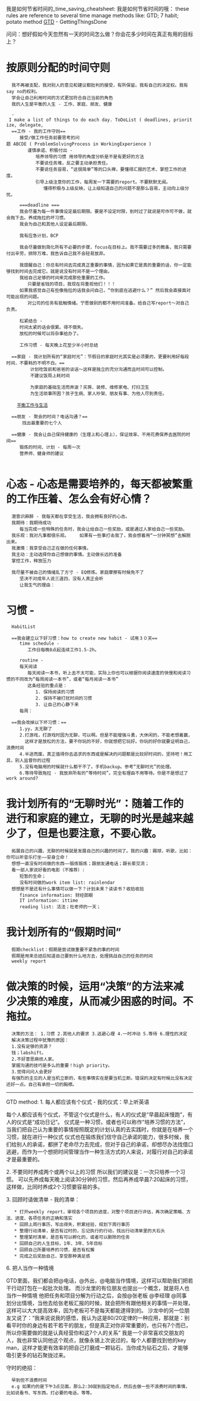 我是如何节省时间的_time_saving_cheatsheet:
我是如何节省时间的哦： these rules are reference to several time manage methods like: GTD; 7 habit; potato method
[[GTD]] - GettingThingsDone

问问：想好假如今天忽然有一天的时间怎么做？你会花多少时间在真正有用的目标上？

=按原则分配的时间守则=
   我不再被支配，我对别人的意见和建议都批判的接受，有所保留。我有自己的决定权。我有say no的权利。
   学会让自己利用时间的方式更加符合自己当前的角色 
   我的人生是平衡的人生 - 工作、家庭、朋友、健康

   - I make a list of things to do each day. ToDoList ( deadlines, prioritize, delegate, 
   ==工作 - 我的工作守则==
      接受/做工作任务前要思考的问题 ABCDE ( ProblemSolvingProcess in WorkingExperience )
         谨慎承诺、积极付出 - 
            培养领导的习惯 用领导的角度分析是不是有更好的方法
            不要说任务难，反之要主动承担责任。
            不要说任务容易，“这很简单”等的口头禅，要懂得汇报的艺术、掌控工作的进度。
            引导上级注意你的工作，每周发一下需要的report。不要默默无闻。
               懂得积极与上级反映，让上级知道自己的问题不是那么容易，主动向上级分忧。

      ===deadline ===
      我会尽量为每一件事情设定最后期限。要是不设定时限，到时过了就说是可作可不做，就会拖下去。养成拖拉的坏习惯。
      我会为自己和其他人设定最后期限。

      我有应急计划，BCP

      我会尽量做到简化所有不必要的步骤，focus在目标上。我不需要过多的教条，我只需要付出辛劳，排除万难，我告诉自己我不会轻易放弃。

      我提醒自己：你总有时间去完成真正重要的事情，因为如果它是真的重要的话，你一定能够找到时间去完成它。就是说没有时间不是一个理由。
      我给自己足够的时间来完成那些重要的工作。
         只要是省钱的项目，我现在将重视他们！！！
      如果我感觉自己有些像拖拉的话我会问自己，“你到底在逃避什么？” 然后我会直接面对可能出现的问题。
         对公司的任务有抵触情绪。宁愿做别的都不用时间准备。给自己写report～对自己负责。

      松紧结合 - 
      时间太紧的话会很累。得不偿失。
      放松的时候可以将杂事给办了。

      工作习惯 - 每天晚上花至少半小时总结

   ==家庭 - 我计划所有的“家庭时光”：节假日的家庭时光其实是必须要的，更要利用好每段时间，不要耗的不明不白。==
          计划吃饭前和爸爸的谈话～这样是独立的充分沟通而且时间可以控制。
          不建议饭局上耗时间
          
          为家庭的基础生活而奔波？买房、装修、维修家电、打扫卫生
          为生活琐事所困？孩子生病、家人吵架、朋友有事、为他人尽到责任。
          
     [[平衡工作与生活]] 

   ==朋友 - 聚会的时间？电话沟通？==
       找出最重要的七个人

   ==健康 - 我会让自己保持健康的（生理上和心理上），保证效率、不用花费保养去医院的时间==
      锻炼的时间、计划 - 每周一次
      营养师、健身师的建议
      
=心态 - 心态是需要培养的，每天都被繁重的工作压着、怎么会有好心情？=
   潜意识麻醉 - 我每天都在享受生活，我会拥有良好的心态。
   我期待：我期待成功
      每当完成一些特殊的任务时，我会让给自己一些奖励，或是通过人家给自己一些奖励。
   我乐观：我对凡事都很乐观。    如果有一些事打击我了，我会想着用“一分钟冥想”去解脱出来。
   我激情：我享受自己正在做的任何事情。
   我主动：主动选择你自己想做的事情。主动做长远的准备
   掌控工作，释放压力

   我尽量不被自己的情绪乱了方寸 - EQ修炼。家庭摩擦有时候免不了
      坚决不对成年人说三道四，没有人真正会听
      让我生气的理由：

=习惯 - =
   HabitList

   ==我会建立以下好习惯：how to create new habit - 试用３０天==
      time schedule - 
         工作日每晚8点起连续工作1.5-2h。
            
      routine - 
      每天阅读
         每天阅读一本书，听上去不太可能，实际上你也可以根据你阅读速度的快慢和阅读习惯的不同改为“每周阅读一本书”，或者“每月阅读一本书”
         这条经验的重点是：
            1. 保持阅读的习惯
            2. 保持不被打扰时间的习惯
            3. 让自己的心静下来
      每周：

   ==我会改掉以下坏习惯：==
      1.yy，太无聊了
      2.打游戏，打游戏时因为无聊，可以啊。但是不能增强斗勇，大休闲的，不能老想着赢，
        这样才是放松的方法，要不你玩的不好，你就想把它玩好。你玩的好你就要证明自己，浪费时间
      4.半途而废。真正值得你去追求的东西或是解决的问题都是比较好时间的，坚持吧！用工具，别人监督你的过程
      5.没有电脑用的时候就什么都干不了。手机backup。参考“无聊时光”的处理。
      6.等待导致拖拉 - 我放弃所有的“等待时间”。完全有理由不用等待。你是不是想过了work around? 


=我计划所有的“无聊时光”：随着工作的进行和家庭的建立，无聊的时光是越来越少了，但是也要注意，不要心散。=
   拓展自己的兴趣，无聊的时候就是发展自己的兴趣的时间了。我的兴趣：踢球，听歌，比如：你可以听音乐打坐——安身立命！
   想想一直没有时间做的东西——锻炼锻炼；跟朋友通电话；跟长辈交流；
   看一部人家说好看的电影（不推荐）: 
      短暂的生命；
      没有时间做的work item list: rainlendar
   想想是不是还有什么事情可以做一下？计划未来？读读书？收拾收拾
      finance information: 财经郎眼
      IT information: ittime
      reading list: 活法；杜老师的一天；

=我计划所有的“假期时间”=
   假期checklist：假期是尝试做重要不紧急的事的时间
   假期是用来总结后知道自己要到什么地方去，处理挑战自己的任务的时间
   weekly report

=做决策的时候，运用“决策”的方法来减少决策的难度，从而减少困惑的时间。不拖拉。=
   决策的方法： 1.习惯 2.其他人的要求 3.逃避心理 4.一时冲动 5.等待 6.理性的决定
   解决决策过程中犹豫的原因：
   1.没有足够的资源？
   钱；labshift。
   2.不好意思麻烦人家。
   掌握沟通的技巧是多么的重要！high priority。
   3.觉得问问人会更好
   有强烈的主见的人是当机立断的，有些事情实在是要当机立断。错误的决定有时候比没有决定还好一点。自己有承担一切的胸襟。


-----------------------
GTD method:
1. 每人都应该有个仪式 - 我的仪式：早上听英语

每个人都应该有个仪式，不管这个仪式是什么，有人的仪式是“早晨起床慢跑”，有人的仪式是“成功日记”。
仪式是一种习惯，或者也可以称作“培养习惯的方法”，当我们把自己认为重要的事情按照既定的计划认真的去实践时，你就是在培养一个习惯，就在进行一种仪式
仪式也在锻炼我们信守自己承诺的能力，很多时候，我们给别人的承诺，都拼了老命尽力去完成，但对于自己的承诺，却想尽办法找借口逃避，而作为一个想把时间管理当作一种生活方式的人来说，对履行对自己的承诺才是最重要的。

2. 不要同时养成两个或两个以上的习惯
所以我们的建议是：一次只培养一个习惯。
可以先养成每天晚上阅读30分钟的习惯，然后再养成早晨7:20起床的习惯，这样做，比同时养成2个习惯要容易的多。

3. 回顾时请做清单 - 我的清单：
    * 打开weekly report，审视各个项目的进度，对整个项目进行评估，再次确定策略、方法、进度、各项任务的正确和落实
    * 回顾上周行事历，写出得失，积累经验，规划下周行事历
    * 整理行动清单，是否有过时的，忘记执行的行动，找出行动清单里的大石头
    * 整理某时清单，是否有可以孵化的，或者可以删除的任务
    * 回顾自己的人生目标，1年、3年、5年目标
    * 回顾自己所要培养的习惯，是否有松懈
    * 完成之后奖励自己，享受那种满足感

   
6. 把人当作一种情境

GTD里面，我们都会把@电话，@外出，@电脑当作情境，这样可以帮助我们把若干行动打包在一起批次处理。
而沙龙里的有位朋友也提出一个概念，就是将人也当作一种情境
他把任务和项目分解为行动之后，会按@张老板 @李经理 @同事 划分出情境，当他去给张老板汇报的时候，就会把所有跟他相关的事情一并处理，这样可以大大提高效率，因为老板可不是每天都能逮得到的。
沙龙中的另一位朋友又说了：“我来说说我的感悟，我认为这是80/20定律的一种应用，那就是：别看平时你的身边有若干若干的朋友，但是真正对你非常重要的，也只有7个而已，所以你需要做的就是认真经营你和这7个人的关系”
我是一个非常喜欢交朋友的人，我也非常认同他这个观点，就像永锡上次说过的，每个人都要找到他的key man，这样才能更有效率的把自己打磨成一颗钻石，当你成为钻石之后，才能够吸引更多的钻石聚拢过来。

守时的绝招：
   早到但不浪费时间
   e.g 如果约的是下午3点见面，那么2:30就到指定地点，然后去做一些不浪费时间的事情，比如说看书、写东西，打必要的电话，等等。

